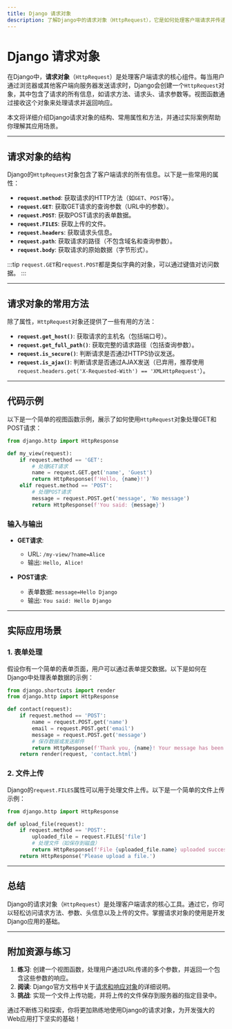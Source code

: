 ```yaml
---
title: Django 请求对象
description: 了解Django中的请求对象（HttpRequest），它是如何处理客户端请求并传递数据的核心组件。本文将通过示例和实际应用场景，帮助你掌握请求对象的使用方法。
---
```


# Django 请求对象

在Django中，**请求对象**（`HttpRequest`）是处理客户端请求的核心组件。每当用户通过浏览器或其他客户端向服务器发送请求时，Django会创建一个`HttpRequest`对象，其中包含了请求的所有信息，如请求方法、请求头、请求参数等。视图函数通过接收这个对象来处理请求并返回响应。

本文将详细介绍Django请求对象的结构、常用属性和方法，并通过实际案例帮助你理解其应用场景。

---

## 请求对象的结构

Django的`HttpRequest`对象包含了客户端请求的所有信息。以下是一些常用的属性：

- **`request.method`**: 获取请求的HTTP方法（如`GET`、`POST`等）。
- **`request.GET`**: 获取GET请求的查询参数（URL中的参数）。
- **`request.POST`**: 获取POST请求的表单数据。
- **`request.FILES`**: 获取上传的文件。
- **`request.headers`**: 获取请求头信息。
- **`request.path`**: 获取请求的路径（不包含域名和查询参数）。
- **`request.body`**: 获取请求的原始数据（字节形式）。

:::tip
`request.GET`和`request.POST`都是类似字典的对象，可以通过键值对访问数据。
:::

---

## 请求对象的常用方法

除了属性，`HttpRequest`对象还提供了一些有用的方法：

- **`request.get_host()`**: 获取请求的主机名（包括端口号）。
- **`request.get_full_path()`**: 获取完整的请求路径（包括查询参数）。
- **`request.is_secure()`**: 判断请求是否通过HTTPS协议发送。
- **`request.is_ajax()`**: 判断请求是否通过AJAX发送（已弃用，推荐使用`request.headers.get('X-Requested-With') == 'XMLHttpRequest'`）。

---

## 代码示例

以下是一个简单的视图函数示例，展示了如何使用`HttpRequest`对象处理GET和POST请求：

```python
from django.http import HttpResponse

def my_view(request):
    if request.method == 'GET':
        # 处理GET请求
        name = request.GET.get('name', 'Guest')
        return HttpResponse(f'Hello, {name}!')
    elif request.method == 'POST':
        # 处理POST请求
        message = request.POST.get('message', 'No message')
        return HttpResponse(f'You said: {message}')
```

### 输入与输出

- **GET请求**:
  - URL: `/my-view/?name=Alice`
  - 输出: `Hello, Alice!`

- **POST请求**:
  - 表单数据: `message=Hello Django`
  - 输出: `You said: Hello Django`

---

## 实际应用场景

### 1. 表单处理

假设你有一个简单的表单页面，用户可以通过表单提交数据。以下是如何在Django中处理表单数据的示例：

```python
from django.shortcuts import render
from django.http import HttpResponse

def contact(request):
    if request.method == 'POST':
        name = request.POST.get('name')
        email = request.POST.get('email')
        message = request.POST.get('message')
        # 保存数据或发送邮件
        return HttpResponse(f'Thank you, {name}! Your message has been sent.')
    return render(request, 'contact.html')
```

### 2. 文件上传

Django的`request.FILES`属性可以用于处理文件上传。以下是一个简单的文件上传示例：

```python
from django.http import HttpResponse

def upload_file(request):
    if request.method == 'POST':
        uploaded_file = request.FILES['file']
        # 处理文件（如保存到磁盘）
        return HttpResponse(f'File {uploaded_file.name} uploaded successfully!')
    return HttpResponse('Please upload a file.')
```

---

## 总结

Django的请求对象（`HttpRequest`）是处理客户端请求的核心工具。通过它，你可以轻松访问请求方法、参数、头信息以及上传的文件。掌握请求对象的使用是开发Django应用的基础。

---

## 附加资源与练习

1. **练习**: 创建一个视图函数，处理用户通过URL传递的多个参数，并返回一个包含这些参数的响应。
2. **阅读**: Django官方文档中关于[请求和响应对象](https://docs.djangoproject.com/en/stable/ref/request-response/)的详细说明。
3. **挑战**: 实现一个文件上传功能，并将上传的文件保存到服务器的指定目录中。

通过不断练习和探索，你将更加熟练地使用Django的请求对象，为开发强大的Web应用打下坚实的基础！